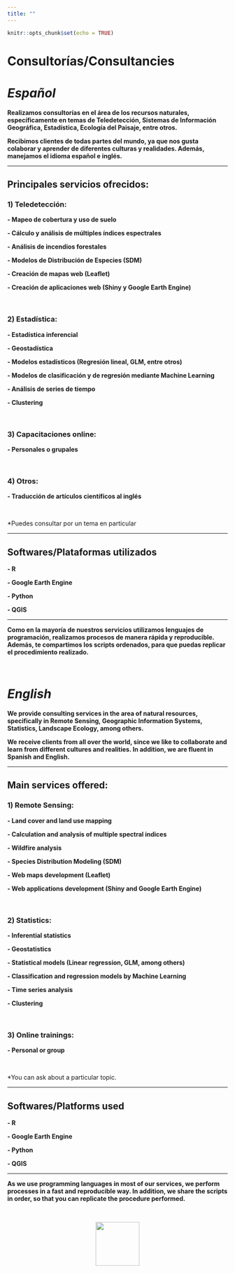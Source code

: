 ```yaml
---
title: ""
---
```


```r
knitr::opts_chunk$set(echo = TRUE)
```

# **Consultorías/Consultancies**

# ***Español***

**Realizamos consultorías en el área de los recursos naturales, específicamente en temas de Teledetección, Sistemas de Información Geográfica, Estadística, Ecología del Paisaje, entre otros. **

**Recibimos clientes de todas partes del mundo, ya que nos gusta colaborar y aprender de diferentes culturas y realidades. Además, manejamos el idioma español e inglés. **

<hr>

## **Principales servicios ofrecidos:**


### **1) Teledetección:**

**- Mapeo de cobertura y uso de suelo**

**- Cálculo y análisis de múltiples índices espectrales**

**- Análisis de incendios forestales**

**- Modelos de Distribución de Especies (SDM)**

**- Creación de mapas web (Leaflet)**

**- Creación de aplicaciones web (Shiny y Google Earth Engine)**

\

### **2) Estadística:**

**- Estadística inferencial**

**- Geostadística**

**- Modelos estadísticos (Regresión lineal, GLM, entre otros)**

**- Modelos de clasificación y de regresión mediante Machine Learning**

**- Análisis de series de tiempo**

**- Clustering**



\

### **3) Capacitaciones online:**

**- Personales o grupales**

\

### **4) Otros:**

**- Traducción de artículos científicos al inglés**

\

*Puedes consultar por un tema en particular

<hr>

## **Softwares/Plataformas utilizados**

**- R**

**- Google Earth Engine**

**- Python**

**- QGIS**

<hr>

**Como en la mayoría de nuestros servicios utilizamos lenguajes de programación, realizamos procesos de manera rápida y reproducible. Además, te compartimos los scripts ordenados, para que puedas replicar el procedimiento realizado. **

\

# ***English***

**We provide consulting services in the area of natural resources, specifically in Remote Sensing, Geographic Information Systems, Statistics, Landscape Ecology, among others. **

**We receive clients from all over the world, since we like to collaborate and learn from different cultures and realities. In addition, we are fluent in Spanish and English. **

<hr>

## **Main services offered:**

### **1) Remote Sensing:**

**- Land cover and land use mapping**

**- Calculation and analysis of multiple spectral indices**

**- Wildfire analysis**

**- Species Distribution Modeling (SDM)**

**- Web maps development (Leaflet)**

**- Web applications development (Shiny and Google Earth Engine)**

\

### **2) Statistics:**

**- Inferential statistics**

**- Geostatistics**

**- Statistical models (Linear regression, GLM, among others)**

**- Classification and regression models by Machine Learning**

**- Time series analysis**

**- Clustering**


\

### **3) Online trainings:**

**- Personal or group**

\


*You can ask about a particular topic.


<hr>

## **Softwares/Platforms used**

**- R**

**- Google Earth Engine**

**- Python**

**- QGIS**

<hr>

**As we use programming languages in most of our services, we perform processes in a fast and reproducible way. In addition, we share the scripts in order, so that you can replicate the procedure performed. **

\

<center>
![](images/logo_final.png){width="100"}
</center>